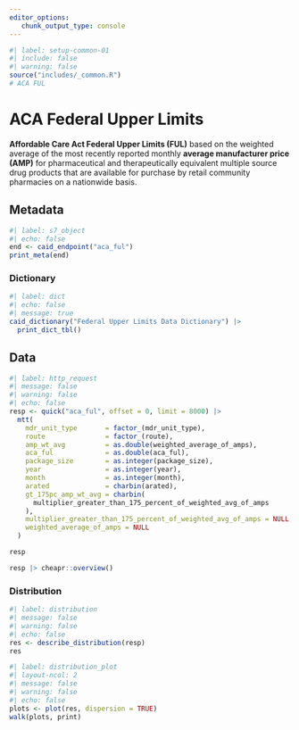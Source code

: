 ```yaml
---
editor_options: 
   chunk_output_type: console
---
```


```r
#| label: setup-common-01
#| include: false
#| warning: false
source("includes/_common.R")
# ACA FUL
```

# ACA Federal Upper Limits {#sec-acaful}

__Affordable Care Act Federal Upper Limits (FUL)__ based on the weighted average of the most recently reported monthly __average manufacturer price (AMP)__ for pharmaceutical and therapeutically equivalent multiple source drug products that are available for purchase by retail community pharmacies on a nationwide basis.

## Metadata

```r
#| label: s7_object
#| echo: false
end <- caid_endpoint("aca_ful")
print_meta(end)
```

### Dictionary

```r
#| label: dict
#| echo: false
#| message: true
caid_dictionary("Federal Upper Limits Data Dictionary") |> 
  print_dict_tbl()
```

## Data

```r
#| label: http_request
#| message: false
#| warning: false
#| echo: false
resp <- quick("aca_ful", offset = 0, limit = 8000) |>
  mtt(
    mdr_unit_type       = factor_(mdr_unit_type),
    route               = factor_(route),
    amp_wt_avg          = as.double(weighted_average_of_amps),
    aca_ful             = as.double(aca_ful),
    package_size        = as.integer(package_size),
    year                = as.integer(year),
    month               = as.integer(month),
    arated              = charbin(arated),
    gt_175pc_amp_wt_avg = charbin(
      multiplier_greater_than_175_percent_of_weighted_avg_of_amps
    ),
    multiplier_greater_than_175_percent_of_weighted_avg_of_amps = NULL,
    weighted_average_of_amps = NULL
  )

resp

resp |> cheapr::overview()
```

### Distribution

```r
#| label: distribution
#| message: false
#| warning: false
#| echo: false
res <- describe_distribution(resp)
res
```

```r
#| label: distribution_plot
#| layout-ncol: 2
#| message: false
#| warning: false
#| echo: false
plots <- plot(res, dispersion = TRUE)
walk(plots, print)
```
